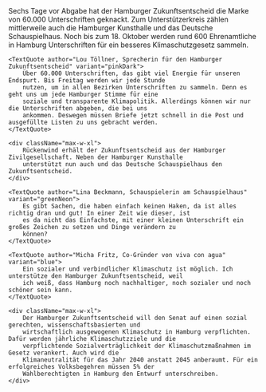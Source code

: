 
<PressReleaseHeroBlock title={pressRelease.title} date={pressRelease.date} />

<Block>
    <SectionBorderDecorationBlob91LeftCenter
        firstBlobClassName="fill-pink-light"
        secondBlobClassName="fill-green-neon"
    />
    <SectionBorderDecorationBlob33Header
        firstBlobClassName="fill-blue-light"
        secondBlobClassName="fill-pink-light"
    />
    <div className="max-w-xl">
        Sechs Tage vor Abgabe hat der Hamburger Zukunftsentscheid die Marke von 60.000 Unterschriften geknackt. Zum
        Unterstützerkreis zählen mittlerweile auch die Hamburger Kunsthalle und das Deutsche Schauspielhaus. Noch bis
        zum 18. Oktober werden rund 600 Ehrenamtliche in Hamburg Unterschriften für ein besseres Klimaschutzgesetz
        sammeln.
    </div>

    <TextQuote author="Lou Töllner, Sprecherin für den Hamburger Zukunftsentscheid" variant="pinkDark">
        Über 60.000 Unterschriften, das gibt viel Energie für unseren Endspurt. Bis Freitag werden wir jede Stunde
        nutzen, um in allen Bezirken Unterschriften zu sammeln. Denn es geht uns um jede Hamburger Stimme für eine
        soziale und transparente Klimapolitik. Allerdings können wir nur die Unterschriften abgeben, die bei uns
        ankommen. Deswegen müssen Briefe jetzt schnell in die Post und ausgefüllte Listen zu uns gebracht werden.
    </TextQuote>

    <div className="max-w-xl">
        Rückenwind erhält der Zukunftsentscheid aus der Hamburger Zivilgesellschaft. Neben der Hamburger Kunsthalle
        unterstützt nun auch und das Deutsche Schauspielhaus den Zukunftsentscheid.
    </div>

    <TextQuote author="Lina Beckmann, Schauspielerin am Schauspielhaus" variant="greenNeon">
        Es gibt Sachen, die haben einfach keinen Haken, da ist alles richtig dran und gut! In einer Zeit wie dieser, ist
        es da nicht das Einfachste, mit einer kleinen Unterschrift ein großes Zeichen zu setzen und Dinge verändern zu
        können?
    </TextQuote>

    <TextQuote author="Micha Fritz, Co-Gründer von viva con agua" variant="blue">
        Ein sozialer und verbindlicher Klimaschutz ist möglich. Ich unterstütze den Hamburger Zukunftsentscheid, weil
        ich weiß, dass Hamburg noch nachhaltiger, noch sozialer und noch schöner sein kann.
    </TextQuote>

    <div className="max-w-xl">
        Der Hamburger Zukunftsentscheid will den Senat auf einen sozial gerechten, wissenschaftsbasierten und
        wirtschaftlich ausgewogenen Klimaschutz in Hamburg verpflichten. Dafür werden jährliche Klimaschutzziele und die
        verpflichtende Sozialverträglichkeit der Klimaschutzmaßnahmen im Gesetz verankert. Auch wird die
        Klimaneutralität für das Jahr 2040 anstatt 2045 anberaumt. Für ein erfolgreiches Volksbegehren müssen 5% der
        Wahlberechtigten in Hamburg den Entwurf unterschreiben.
    </div>

</Block>
